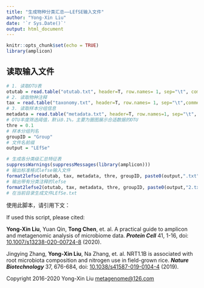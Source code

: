 ---
title: "生成物种分类汇总——LEfSE输入文件"
author: "Yong-Xin Liu"
date: '`r Sys.Date()`'
output: html_document
---

```{r setup, include=FALSE}
knitr::opts_chunk$set(echo = TRUE)
library(amplicon)
```

## 读取输入文件

```{r read, warning=FALSE}
# 1. 读取OTU表
otutab = read.table("otutab.txt", header=T, row.names= 1, sep="\t", comment.char = "", stringsAsFactors = F)
# 2. 读取物种注释
tax = read.table("taxonomy.txt", header=T, row.names= 1, sep="\t",comment.char = "", stringsAsFactors = F) 
# 3. 读取样本分组信息
metadata = read.table("metadata.txt", header=T, row.names=1, sep="\t", comment.char="")
# OTU丰度筛选阈值，默认0.1%，主要为圈图展示合适数据的OTU
thre = 0.1
# 样本分组列名
groupID = "Group"
# 文件名前缀
output = "LEfSe"

# 生成各分类级汇总特征表
suppressWarnings(suppressMessages(library(amplicon)))
# 输出标准格式lefse输入文件
format2lefse(otutab, tax, metadata, thre, groupID, paste0(output,".txt"))
# 输出带有分类注释的lefse
format2lefse2(otutab, tax, metadata, thre, groupID, paste0(output,"2.txt"))
# 在当前目录生成文件LEfSe.txt
```
使用此脚本，请引用下文：

If used this script, please cited:

**Yong-Xin Liu**, Yuan Qin, **Tong Chen**, et. al. A practical guide to amplicon and metagenomic analysis of microbiome data. ***Protein Cell*** 41, 1-16, doi: [10.1007/s13238-020-00724-8](https://doi.org/10.1007/s13238-020-00724-8) (2020).

Jingying Zhang, **Yong-Xin Liu**, Na Zhang, et. al. NRT1.1B is associated with root microbiota composition and nitrogen use in field-grown rice. ***Nature Biotechnology*** 37, 676-684, doi: [10.1038/s41587-019-0104-4](https://doi.org/10.1038/s41587-019-0104-4) (2019).

Copyright 2016-2020 Yong-Xin Liu <metagenome@126.com>